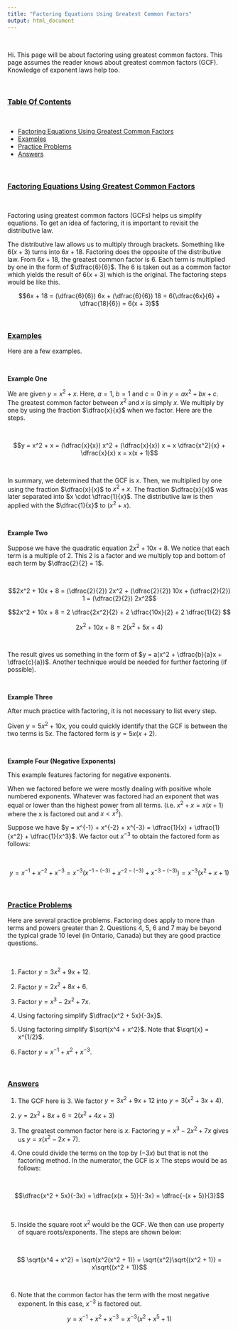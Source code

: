 ```yaml
---
title: "Factoring Equations Using Greatest Common Factors"
output: html_document
---
```


&nbsp;

Hi. This page will be about factoring using greatest common factors. This page assumes the reader knows about greatest common factors (GCF). Knowledge of exponent laws help too.

&nbsp;

### <u>Table Of Contents</u>


&nbsp;

* <a href="#gcf">Factoring Equations Using Greatest Common Factors</a>
* <a href="#examples">Examples</a>
* <a href="#practice">Practice Problems</a>
* <a href="#answers">Answers</a>

&nbsp;

<a name="gcf"></a>

### <u>Factoring Equations Using Greatest Common Factors</u>

&nbsp;

Factoring using greatest common factors (GCFs) helps us simplify equations. To get an idea of factoring, it is important to revisit the distributive law.

The distributive law allows us to multiply through brackets. Something like $6(x + 3)$ turns into $6x + 18$. Factoring does the opposite of the distributive law. From $6x + 18$, the greatest common factor is 6. Each term is multiplied by one in the form of $\dfrac{6}{6}$. The 6 is taken out as a common factor which yields the result of $6(x + 3)$ which is the original. The factoring steps would be like this.

$$6x + 18 = (\dfrac{6}{6}) 6x + (\dfrac{6}{6}) 18 = 6(\dfrac{6x}{6} + \dfrac{18}{6}) = 6(x + 3)$$

&nbsp;

<a name="examples"></a>

### <u>Examples</u>


Here are a few examples.

&nbsp;

**Example One**

We are given $y = x^2 + x$. Here, $a = 1$, $b = 1$ and $c = 0$ in $y = ax^2 + bx + c$. The greatest common factor between $x^2$ and $x$ is simply $x$. We multiply by one by using the fraction $\dfrac{x}{x}$ when we factor. Here are the steps.

&nbsp;

$$y = x^2 + x = (\dfrac{x}{x}) x^2 + (\dfrac{x}{x}) x = x \dfrac{x^2}{x} + \dfrac{x}{x} x = x(x + 1)$$

&nbsp;

In summary, we determined that the GCF is $x$. Then, we multiplied by one using the fraction $\dfrac{x}{x}$ to $x^2 + x$. The fraction $\dfrac{x}{x}$ was later separated into $x \cdot \dfrac{1}{x}$. The distributive law is then applied with the $\dfrac{1}{x}$ to $(x^2 + x)$.

&nbsp;

**Example Two**

Suppose we have the quadratic equation $2x^2 + 10x + 8$. We notice that each term is a multiple of 2. This 2 is a factor and we multiply top and bottom of each term by $\dfrac{2}{2} = 1$.

&nbsp;

$$2x^2 + 10x + 8 = (\dfrac{2}{2}) 2x^2 + (\dfrac{2}{2}) 10x + (\dfrac{2}{2}) 1 = (\dfrac{2}{2}) 2x^2$$

$$2x^2 + 10x + 8 = 2 \dfrac{2x^2}{2} + 2 \dfrac{10x}{2} + 2 \dfrac{1}{2} $$

$$2x^2 + 10x + 8 = 2 (x^2 + 5x + 4) $$

&nbsp;

The result gives us something in the form of $y = a(x^2 + \dfrac{b}{a}x + \dfrac{c}{a})$. Another technique would be needed for further factoring (if possible).

&nbsp;

**Example Three**

After much practice with factoring, it is not necessary to list every step.

Given $y = 5x^2 + 10x$, you could quickly identify that the GCF is between the two terms is $5x$. The factored form is $y = 5x(x + 2)$.

&nbsp;


**Example Four (Negative Exponents)**

This example features factoring for negative exponents.

When we factored before we were mostly dealing with positive whole numbered exponents. Whatever was factored had an exponent that was equal or lower than the highest power from all terms. (i.e. $x^2 + x = x(x + 1)$ where the x is factored out and $x < x^2$).

Suppose we have $y = x^{-1} + x^{-2} + x^{-3} = \dfrac{1}{x} + \dfrac{1}{x^2} + \dfrac{1}{x^3}$. We factor out $x^{-3}$ to obtain the factored form as follows:

&nbsp;

$$y = x^{-1} + x^{-2} + x^{-3} = x^{-3}(x^{-1 - (-3)} + x^{-2 - (-3)} + x^{-3 - (-3)}) = x^{-3}(x^{2} + x + 1)$$

&nbsp;

<a name="practice"></a>

### <u>Practice Problems</u>


Here are several practice problems. Factoring does apply to more than terms and powers greater than 2. Questions 4, 5, 6 and 7 may be beyond the typical grade 10 level (in Ontario, Canada) but they are good practice questions.

&nbsp;

1) Factor $y = 3x^2 + 9x + 12$.

2) Factor $y = 2x^2 + 8x + 6$.

3) Factor $y = x^3 - 2x^2 + 7x$.

4) Using factoring simplify $\dfrac{x^2 + 5x}{-3x}$.

5) Using factoring simplify $\sqrt{x^4 + x^2}$. Note that $\sqrt{x} = x^{1/2}$.

6) Factor $y = x^{-1} + x^{2} + x^{-3}$.

&nbsp;

<a name="answers"></a>


### <u>Answers</u>


1) The GCF here is 3. We factor $y = 3x^2 + 9x + 12$ into $y = 3(x^2 + 3x + 4)$.

2) $y = 2x^2 + 8x + 6 = 2(x^2 + 4x + 3)$

3) The greatest common factor here is $x$. Factoring $y = x^3 - 2x^2 + 7x$ gives us $y = x(x^2 -2x + 7)$.

4) One could divide the terms on the top by ($-3x$) but that is not the factoring method. In the numerator, the GCF is $x$ The steps would be as follows:

&nbsp;

$$\dfrac{x^2 + 5x}{-3x} = \dfrac{x(x + 5)}{-3x} = \dfrac{-(x + 5)}{3}$$

&nbsp;

5) Inside the square root $x^2$ would be the GCF. We then can use property of square roots/exponents. The steps are shown below:

&nbsp;

$$ \sqrt{x^4 + x^2} = \sqrt{x^2(x^2 + 1)} = \sqrt{x^2}\sqrt{(x^2 + 1)} = x\sqrt{(x^2 + 1)}$$

&nbsp;

6) Note that the common factor has the term with the most negative exponent. In this case, $x^{-3}$ is factored out.

$$y = x^{-1} + x^{2} + x^{-3} = x^{-3}(x^2 + x^5 + 1)$$

